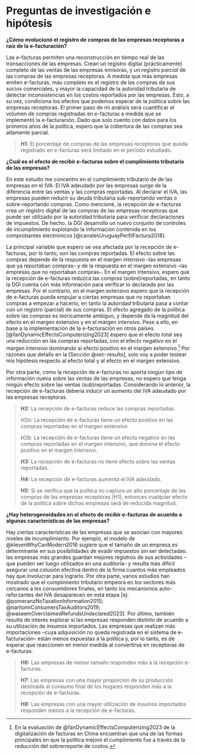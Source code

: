 # Preguntas de investigación e hipótesis {#sec-hypotheses}

**¿Cómo evolucionó el registro de compras de las empresas receptoras a raíz de la e-facturación?**

Las e-facturas permiten una reconstrucción en tiempo real de las transacciones de las empresas. Crean un registro digital (prácticamente) completo de las ventas de las empresas emisoras, y un registro *parcial* de las compras de las empresas receptoras. A medida que más empresas emiten e-facturas, más completo es el registro de las compras de sus socios comerciales, y mayor la capacidad de la autoridad tributaria de detectar inconsistencias en los costos reportados por las empresas. Esto, a su vez, condiciona los efectos que podemos esperar de la política sobre las empresas receptoras. El primer paso de mi análisis será cuantificar el volumen de compras registradas en e-facturas a medida que se implementó la e-facturación. Dado que solo cuento con datos para los primeros años de la política, espero que la cobertura de las compras sea altamente parcial.

> **H1:** El porcentaje de compras de las empresas receptoras que queda registrado en e-facturas será limitado en el período estudiado.

**¿Cuál es el efecto de recibir e-facturas sobre el cumplimiento tributario de las empresas?**

En este estudio me concentro en el cumplimiento tributario de de las empresas en el IVA. El IVA adeudado por las empresas surge de la diferencia entre las ventas y las compras reportadas. Al declarar el IVA, las empresas pueden reducir su deuda tributaria sub-reportando ventas o sobre-reportando compras. Como mencioné, la recepción de e-facturas crea un registro digital de las compras de las empresas receptoras que puede ser utilizado por la autoridad tributaria para verificar declaraciones de impuestos. De hecho, la DGI desarrolló un nuevo conjunto de controles de incumplimiento explotando la información contenida en los comprobantes electrónicos [@canalesUruguayPerfilFactura2018].

La principal variable que espero se vea afectada por la recepción de e-facturas, por lo tanto, son las compras reportadas. El efecto sobre las compras depende de la respuesta en el margen intensivo –las empresas que ya reportaban compras– y de la respuesta en el margen extensivo –las empresas que no reportaban compras–. En el margen intensivo, espero que la recepción de e-facturas reduzca las compras (sobre)reportadas, en tanto la DGI cuenta con más información para verificar lo declarado por las empresas. Por el contrario, en el margen extensivo espero que la recepción de e-facturas pueda empujar a ciertas empresas que no reportaban compras a empezar a hacerlo, en tanto la autoridad tributaria pasa a contar con un registro (parcial) de sus compras. El efecto agregado de la política sobre las compras es teóricamente ambiguo, y depende de la magnitud del efecto en el margen extensivo y en el margen intensivo. Pese a ello, en base a la implementación de la e-facturación en otros países [@fanDynamicEffectsComputerizing2023] espero que el efecto total sea una reducción en las compras reportadas, con el efecto negativo en el margen intensivo dominando al efecto positivo en el margen extensivo.[^china] Por razones que detallo en la [Sección @sec-results], solo voy a poder testear mis hipótesis respecto al efecto total y al efecto en el margen extensivo.

Por otra parte, como la recepción de e-facturas no aporta ningún tipo de información nueva sobre las ventas de las empresas, no espero que tenga ningún efecto sobre las ventas (sub)reportadas. Considerando lo anterior, la recepción de e-facturas debería inducir un aumento del IVA adeudado por las empresas receptoras.

[^china]: En la evaluación de @fanDynamicEffectsComputerizing2023 de la digitalización de facturas en China encuentran que una de las formas principales en que la política mejoró el cumplimiento fue a través de la reducción del sobrerreporte de costos.

> **H2:** La recepción de e-facturas reduce las compras reportadas.
>
> 	*H2a:* La recepción de e-facturas tiene un efecto positivo en las compras reportadas en el margen extensivo 
>
> 	*H2b:* La recepción de e-facturas tiene un efecto negativo en las compras reportadas en el margen intensivo, que domina el efecto positivo en el margen intensivo.
> 
> **H3:** La recepción de e-facturas no tiene efecto sobre las ventas reportadas.
> 
> **H4:** La recepción de e-facturas aumenta el IVA adeudado.
>
> **H5:** Si se verifica que la política no captura un alto porcentaje de las compras de las empresas receptoras (H1), entonces cualquier efecto de la política sobre dichas empresas será de reducida magnitud.

**¿Hay heterogeneidades en el efecto de recibir e-facturas de acuerdo a algunas características de las empresas?**

Hay ciertas características de las empresas que se asocian con mayores niveles de incumplimiento. Por ejemplo, el modelo de @klevenWhyCanModern2016 sugiere que el tamaño de un empresa es determinante en sus posibilidades de evadir impuestos sin ser detectadas: las empresas más grandes guardan mejores registros de sus actividades –que pueden ser luego utilizados en una auditoría– y resulta más difícil asegurar una colusión efectiva dentro de la firma cuantos más empleados hay que involucrar para lograrlo. Por otra parte, varios estudios han mostrado que el cumplimiento tributario empeora en los sectores más cercanos a los consumidores finales, en tanto los mecanismos auto-reforzantes del IVA desaparecen en esta etapa [ej: @pomeranzNoTaxationInformation2015; @naritomiConsumersTaxAuditors2019; @waseemOverclaimedRefundsUndeclared2023]. Por último, también resulta de interés explorar si las empresas responden distinto de acuerdo a su utilización de insumos importados. Las empresas que realizan más importaciones –cuya adquisición no queda registrada en el sistema de e-facturación– están menos expuestas a la política y, por lo tanto, es de esperar que reaccionen en menor medida al convertirse en receptoras de e-facturas.

> **H6:** Las empresas de menor tamaño responden más a la recepción e-facturas.
> 
> **H7:** Las empresas con una mayor proporción de su producción destinada al consumo final de los hogares responden más a la recepción de e-facturas.
> 
> **H8:** Las empresas con una mayor utilización de insumos importados responden menos a la recepción de e-facturas.
